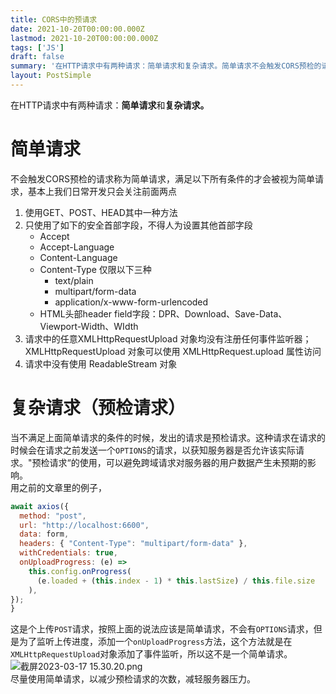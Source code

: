 ```yaml
---
title: CORS中的预请求
date: 2021-10-20T00:00:00.000Z
lastmod: 2021-10-20T00:00:00.000Z
tags: ['JS']
draft: false
summary: '在HTTP请求中有两种请求：简单请求和复杂请求。简单请求不会触发CORS预检的请求称为简单请求，满足以下所有条件的才会被视为简单请求，基本上我们日常开发只会关注前面两点使用GET、POST、H...'
layout: PostSimple
---
```


在HTTP请求中有两种请求：**简单请求**和**复杂请求。**
# 简单请求
不会触发CORS预检的请求称为简单请求，满足以下所有条件的才会被视为简单请求，基本上我们日常开发只会关注前面两点

1. 使用GET、POST、HEAD其中一种方法
2. 只使用了如下的安全首部字段，不得人为设置其他首部字段	
   - Accept
   - Accept-Language
   - Content-Language
   - Content-Type 仅限以下三种
      - text/plain
      - multipart/form-data
      - application/x-www-form-urlencoded
   - HTML头部header field字段：DPR、Download、Save-Data、Viewport-Width、WIdth
3. 请求中的任意XMLHttpRequestUpload 对象均没有注册任何事件监听器；XMLHttpRequestUpload 对象可以使用 XMLHttpRequest.upload 属性访问
4. 请求中没有使用 ReadableStream 对象
# 复杂请求（预检请求）
当不满足上面简单请求的条件的时候，发出的请求是预检请求。这种请求在请求的时候会在请求之前发送一个`OPTIONS`的请求，以获知服务器是否允许该实际请求。"预检请求“的使用，可以避免跨域请求对服务器的用户数据产生未预期的影响。<br />用之前的文章里的例子，
```javascript
await axios({
  method: "post",
  url: "http://localhost:6600",
  data: form,
  headers: { "Content-Type": "multipart/form-data" },
  withCredentials: true,
  onUploadProgress: (e) =>
    this.config.onProgress(
      (e.loaded + (this.index - 1) * this.lastSize) / this.file.size
    ),
});
}
```
这是个上传`POST`请求，按照上面的说法应该是简单请求，不会有`OPTIONS`请求，但是为了监听上传进度，添加一个`onUploadProgress`方法，这个方法就是在`XMLHttpRequestUpload`对象添加了事件监听，所以这不是一个简单请求。<br />![截屏2023-03-17 15.30.20.png](https://cdn.nlark.com/yuque/0/2023/png/27969312/1679038225572-6feac2f4-920a-497b-b0a4-9e200cf5563b.png#averageHue=%23fcfcfc&clientId=ua4bfc8ba-3a71-4&from=drop&id=u5479323d&name=%E6%88%AA%E5%B1%8F2023-03-17%2015.30.20.png&originHeight=1022&originWidth=2880&originalType=binary&ratio=2&rotation=0&showTitle=false&size=334116&status=done&style=none&taskId=ub065673c-9364-47c1-95a4-c36868d98ca&title=)<br />尽量使用简单请求，以减少预检请求的次数，减轻服务器压力。
